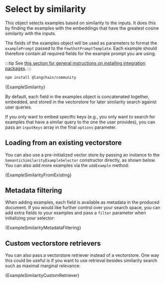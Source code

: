 # Select by similarity

This object selects examples based on similarity to the inputs. It does this by finding the examples with the embeddings that have the greatest cosine similarity with the inputs.


The fields of the examples object will be used as parameters to format the `examplePrompt` passed to the `FewShotPromptTemplate`.
Each example should therefore contain all required fields for the example prompt you are using.

:::tip
See [this section for general instructions on installing integration packages](/docs/get_started/installation#installing-integration-packages).
:::

```bash npm2yarn
npm install @langchain/community
```

<CodeBlock language="typescript">{ExampleSimilarity}</CodeBlock>

By default, each field in the examples object is concatenated together, embedded, and stored in the vectorstore for
later similarity search against user queries.

If you only want to embed specific keys
(e.g., you only want to search for examples that have a similar query to the one the user provides), you can pass an `inputKeys`
array in the final `options` parameter.

## Loading from an existing vectorstore

You can also use a pre-initialized vector store by passing an instance to the `SemanticSimilarityExampleSelector` constructor
directly, as shown below. You can also add more examples via the `addExample` method:


<CodeBlock language="typescript">{ExampleSimilarityFromExisting}</CodeBlock>

## Metadata filtering

When adding examples, each field is available as metadata in the produced document. If you would like further control over your
search space, you can add extra fields to your examples and pass a `filter` parameter when initializing your selector:


<CodeBlock language="typescript">
  {ExampleSimilarityMetadataFiltering}
</CodeBlock>

## Custom vectorstore retrievers

You can also pass a vectorstore retriever instead of a vectorstore. One way this could be useful is if you want to use retrieval
besides similarity search such as maximal marginal relevance:


<CodeBlock language="typescript">{ExampleSimilarityCustomRetriever}</CodeBlock>

